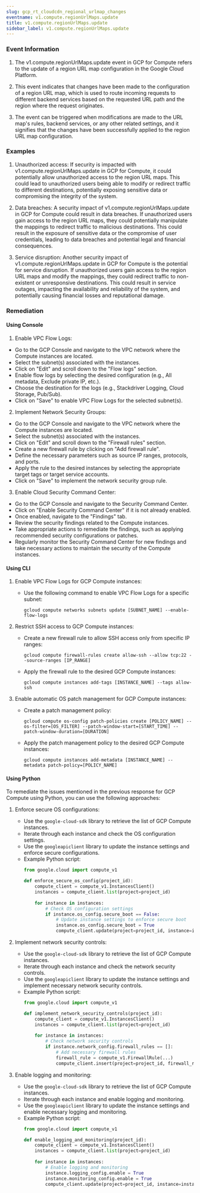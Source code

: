 ```yaml
--- 
slug: gcp_rt_cloudcdn_regional_urlmap_changes
eventname: v1.compute.regionUrlMaps.update
title: v1.compute.regionUrlMaps.update
sidebar_label: v1.compute.regionUrlMaps.update
---
```

                       


### Event Information

1. The v1.compute.regionUrlMaps.update event in GCP for Compute refers to the update of a region URL map configuration in the Google Cloud Platform. 

2. This event indicates that changes have been made to the configuration of a region URL map, which is used to route incoming requests to different backend services based on the requested URL path and the region where the request originates.

3. The event can be triggered when modifications are made to the URL map's rules, backend services, or any other related settings, and it signifies that the changes have been successfully applied to the region URL map configuration.


### Examples

1. Unauthorized access: If security is impacted with v1.compute.regionUrlMaps.update in GCP for Compute, it could potentially allow unauthorized access to the region URL maps. This could lead to unauthorized users being able to modify or redirect traffic to different destinations, potentially exposing sensitive data or compromising the integrity of the system.

2. Data breaches: A security impact of v1.compute.regionUrlMaps.update in GCP for Compute could result in data breaches. If unauthorized users gain access to the region URL maps, they could potentially manipulate the mappings to redirect traffic to malicious destinations. This could result in the exposure of sensitive data or the compromise of user credentials, leading to data breaches and potential legal and financial consequences.

3. Service disruption: Another security impact of v1.compute.regionUrlMaps.update in GCP for Compute is the potential for service disruption. If unauthorized users gain access to the region URL maps and modify the mappings, they could redirect traffic to non-existent or unresponsive destinations. This could result in service outages, impacting the availability and reliability of the system, and potentially causing financial losses and reputational damage.

### Remediation

#### Using Console

1. Enable VPC Flow Logs:
- Go to the GCP Console and navigate to the VPC network where the Compute instances are located.
- Select the subnet(s) associated with the instances.
- Click on "Edit" and scroll down to the "Flow logs" section.
- Enable flow logs by selecting the desired configuration (e.g., All metadata, Exclude private IP, etc.).
- Choose the destination for the logs (e.g., Stackdriver Logging, Cloud Storage, Pub/Sub).
- Click on "Save" to enable VPC Flow Logs for the selected subnet(s).

2. Implement Network Security Groups:
- Go to the GCP Console and navigate to the VPC network where the Compute instances are located.
- Select the subnet(s) associated with the instances.
- Click on "Edit" and scroll down to the "Firewall rules" section.
- Create a new firewall rule by clicking on "Add firewall rule".
- Define the necessary parameters such as source IP ranges, protocols, and ports.
- Apply the rule to the desired instances by selecting the appropriate target tags or target service accounts.
- Click on "Save" to implement the network security group rule.

3. Enable Cloud Security Command Center:
- Go to the GCP Console and navigate to the Security Command Center.
- Click on "Enable Security Command Center" if it is not already enabled.
- Once enabled, navigate to the "Findings" tab.
- Review the security findings related to the Compute instances.
- Take appropriate actions to remediate the findings, such as applying recommended security configurations or patches.
- Regularly monitor the Security Command Center for new findings and take necessary actions to maintain the security of the Compute instances.

#### Using CLI

1. Enable VPC Flow Logs for GCP Compute instances:
   - Use the following command to enable VPC Flow Logs for a specific subnet:
     ```
     gcloud compute networks subnets update [SUBNET_NAME] --enable-flow-logs
     ```

2. Restrict SSH access to GCP Compute instances:
   - Create a new firewall rule to allow SSH access only from specific IP ranges:
     ```
     gcloud compute firewall-rules create allow-ssh --allow tcp:22 --source-ranges [IP_RANGE]
     ```
   - Apply the firewall rule to the desired GCP Compute instances:
     ```
     gcloud compute instances add-tags [INSTANCE_NAME] --tags allow-ssh
     ```

3. Enable automatic OS patch management for GCP Compute instances:
   - Create a patch management policy:
     ```
     gcloud compute os-config patch-policies create [POLICY_NAME] --os-filter=[OS_FILTER] --patch-window-start=[START_TIME] --patch-window-duration=[DURATION]
     ```
   - Apply the patch management policy to the desired GCP Compute instances:
     ```
     gcloud compute instances add-metadata [INSTANCE_NAME] --metadata patch-policy=[POLICY_NAME]
     ```

#### Using Python

To remediate the issues mentioned in the previous response for GCP Compute using Python, you can use the following approaches:

1. Enforce secure OS configurations:
   - Use the `google-cloud-sdk` library to retrieve the list of GCP Compute instances.
   - Iterate through each instance and check the OS configuration settings.
   - Use the `googleapiclient` library to update the instance settings and enforce secure configurations.
   - Example Python script:
     ```python
     from google.cloud import compute_v1

     def enforce_secure_os_config(project_id):
         compute_client = compute_v1.InstancesClient()
         instances = compute_client.list(project=project_id)
         
         for instance in instances:
             # Check OS configuration settings
             if instance.os_config.secure_boot == False:
                 # Update instance settings to enforce secure boot
                 instance.os_config.secure_boot = True
                 compute_client.update(project=project_id, instance=instance)
     ```

2. Implement network security controls:
   - Use the `google-cloud-sdk` library to retrieve the list of GCP Compute instances.
   - Iterate through each instance and check the network security controls.
   - Use the `googleapiclient` library to update the instance settings and implement necessary network security controls.
   - Example Python script:
     ```python
     from google.cloud import compute_v1

     def implement_network_security_controls(project_id):
         compute_client = compute_v1.InstancesClient()
         instances = compute_client.list(project=project_id)
         
         for instance in instances:
             # Check network security controls
             if instance.network_config.firewall_rules == []:
                 # Add necessary firewall rules
                 firewall_rule = compute_v1.FirewallRule(...)
                 compute_client.insert(project=project_id, firewall_rule=firewall_rule)
     ```

3. Enable logging and monitoring:
   - Use the `google-cloud-sdk` library to retrieve the list of GCP Compute instances.
   - Iterate through each instance and enable logging and monitoring.
   - Use the `googleapiclient` library to update the instance settings and enable necessary logging and monitoring.
   - Example Python script:
     ```python
     from google.cloud import compute_v1

     def enable_logging_and_monitoring(project_id):
         compute_client = compute_v1.InstancesClient()
         instances = compute_client.list(project=project_id)
         
         for instance in instances:
             # Enable logging and monitoring
             instance.logging_config.enable = True
             instance.monitoring_config.enable = True
             compute_client.update(project=project_id, instance=instance)
     ```

 